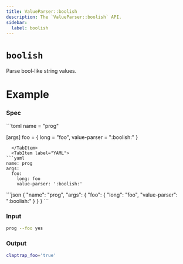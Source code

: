 ```yaml
---
title: ValueParser::boolish
description: The `ValueParser::boolish` API.
sidebar:
  label: boolish
---
```



# `boolish` <LinkButton href="https://docs.rs/clap/latest/clap/value_parser/fn.boolish.html" icon="open-book" variant="minimal"></LinkButton>

<Badge text="since 0.1.0" size="small" />

Parse bool-like string values.

# Example

### Spec

<Tabs syncKey="format">
  <TabItem label="TOML">
```toml
name = "prog"

[args]
foo = { long = "foo", value-parser = ":boolish:" }
```
  </TabItem>
  <TabItem label="YAML">
```yaml
name: prog
args:
  foo:
    long: foo
    value-parser: ':boolish:'
```
  </TabItem>
  <TabItem label="JSON">
```json
{
  "name": "prog",
  "args": {
    "foo": {
      "long": "foo",
      "value-parser": ":boolish:"
    }
  }
}
```
  </TabItem>
</Tabs>

### Input

```bash
prog --foo yes
```

### Output

```bash
claptrap_foo='true'
```
